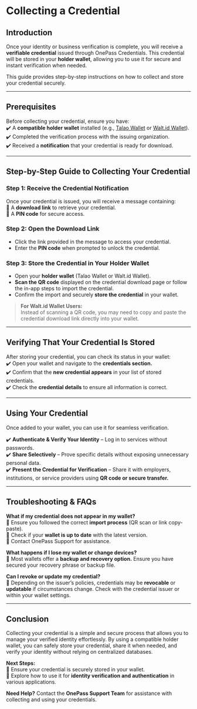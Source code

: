 # Collecting a Credential  

## Introduction  

Once your identity or business verification is complete, you will receive a **verifiable credential** issued through OnePass Credentials. This credential will be stored in your **holder wallet**, allowing you to use it for secure and instant verification when needed.  

This guide provides step-by-step instructions on how to collect and store your credential securely.  

---

## Prerequisites  

Before collecting your credential, ensure you have:  
✔️ A **compatible holder wallet** installed (e.g., [Talao Wallet](https://talao.io/talao-wallet/) or [Walt.id Wallet](https://wallet.walt.id/)).  
✔️ Completed the verification process with the issuing organization.  
✔️ Received a **notification** that your credential is ready for download.  

---

## Step-by-Step Guide to Collecting Your Credential  

### **Step 1: Receive the Credential Notification**  

Once your credential is issued, you will receive a message containing:  
📩 A **download link** to retrieve your credential.  
🔑 A **PIN code** for secure access.  

### **Step 2: Open the Download Link**  

- Click the link provided in the message to access your credential.  
- Enter the **PIN code** when prompted to unlock the credential.  

### **Step 3: Store the Credential in Your Holder Wallet**  

- Open your **holder wallet** (Talao Wallet or Walt.id Wallet).  
- **Scan the QR code** displayed on the credential download page or follow the in-app steps to import the credential.  
- Confirm the import and securely **store the credential** in your wallet.  

> **For Walt.id Wallet Users:**  
> Instead of scanning a QR code, you may need to copy and paste the credential download link directly into your wallet.  

---

## Verifying That Your Credential Is Stored  

After storing your credential, you can check its status in your wallet:  
✔️ Open your wallet and navigate to the **credentials section.**  
✔️ Confirm that the **new credential appears** in your list of stored credentials.  
✔️ Check the **credential details** to ensure all information is correct.  

---

## Using Your Credential  

Once added to your wallet, you can use it for seamless verification.  

✔️ **Authenticate & Verify Your Identity** – Log in to services without passwords.  
✔️ **Share Selectively** – Prove specific details without exposing unnecessary personal data.  
✔️ **Present the Credential for Verification** – Share it with employers, institutions, or service providers using **QR code or secure transfer.**  

---

## Troubleshooting & FAQs  

**What if my credential does not appear in my wallet?**  
🔹 Ensure you followed the correct **import process** (QR scan or link copy-paste).  
🔹 Check if your **wallet is up to date** with the latest version.  
🔹 Contact OnePass Support for assistance.  

**What happens if I lose my wallet or change devices?**  
🔹 Most wallets offer a **backup and recovery option.** Ensure you have secured your recovery phrase or backup file.  

**Can I revoke or update my credential?**  
🔹 Depending on the issuer’s policies, credentials may be **revocable** or **updatable** if circumstances change. Check with the credential issuer or within your wallet settings.  

---

## Conclusion  

Collecting your credential is a simple and secure process that allows you to manage your verified identity effortlessly. By using a compatible holder wallet, you can safely store your credential, share it when needed, and verify your identity without relying on centralized databases.  

**Next Steps:**  
🔹 Ensure your credential is securely stored in your wallet.  
🔹 Explore how to use it for **identity verification and authentication** in various applications.  

**Need Help?** Contact the **OnePass Support Team** for assistance with collecting and using your credentials.  
